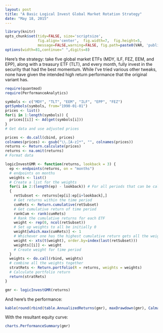 ---
layout: post
title: "A Basic Logical Invest Global Market Rotation Strategy"
date: "May 18, 2015"
---
```{r global_options, include=FALSE}

library(knitr)
opts_chunk$set(tidy=FALSE, size='scriptsize',
               fig.align='center',  fig.width=7,  fig.height=5,
               message=FALSE,warning=FALSE, fig.path=paste0(VAR, 'public/images/2015-05-18-Rotation_Strategy/'))
options(width=81,continue=" ",digits=8)
```

Here's the strategy: take five global market ETFs (MDY, ILF, FEZ, EEM, and EPP), along with a treasury ETF (TLT), and every month, fully invest in the security that had the best momentum. While I've tried various other tweaks, none have given the intended high return performance that the original variant has.

```{r echo=F}
require(quantmod)
require(PerformanceAnalytics)
```

```{r results='hide'}

symbols <- c("MDY", "TLT", "EEM", "ILF", "EPP", "FEZ")
getSymbols(symbols, from="1990-01-01")
prices <- list()
for(i in 1:length(symbols)) {
  prices[[i]] <- Ad(get(symbols[i]))
}
# Get data and use adjusted prices

prices <- do.call(cbind, prices)
colnames(prices) <- gsub("\\.[A-z]*", "", colnames(prices))
returns <- Return.calculate(prices)
returns <- na.omit(returns)
# Format data

logicInvestGMR <- function(returns, lookback = 3) {
  ep <- endpoints(returns, on = "months") 
  # endpoints on months
  weights <- list()
  # Create a list for the weights
  for(i in 2:(length(ep) - lookback)) # For all periods that can be calculated
  {
    retSubset <- returns[ep[i]:ep[i+lookback],]
    # Get returns within the time period
    cumRets <- Return.cumulative(retSubset)
    # Get cumulative return of time period
    rankCum <- rank(cumRets)
    # Rank the cumulative returns for each ETF
    weight <- rep(0, ncol(retSubset))
    # Set up weights to all be initially 0
    weight[which.max(cumRets)] <- 1
    # Whichever one has the highest cumulative return gets all the weight
    weight <- xts(t(weight), order.by=index(last(retSubset)))
    weights[[i]] <- weight
    # Create weight for time period
  }
  weights <- do.call(rbind, weights)
  # combine all the weights together
  stratRets <- Return.portfolio(R = returns, weights = weights)
  # Calculate portfolio return
  return(stratRets)
}

gmr <- logicInvestGMR(returns)

```

And here's the performance:

```{r}

kable(round(rbind(table.AnnualizedReturns(gmr), maxDrawdown(gmr), CalmarRatio(gmr)),4))

```

With the resultant equity curve:

```{r}
charts.PerformanceSummary(gmr)

```

